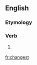 ==English==

===Etymology===
{{suffix|change|est}}

===Verb===
{{en-verb form}}

# {{archaic-verb-form}} {{second-person singular of|change}}

[[fr:changest]]